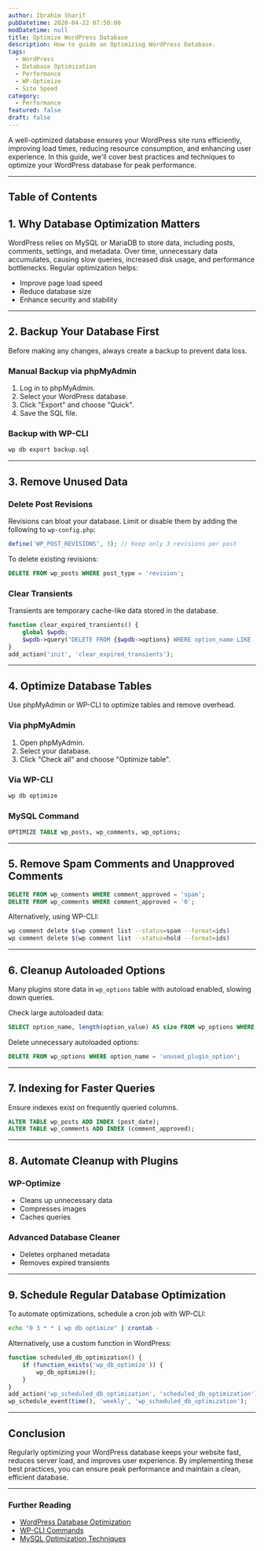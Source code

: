```yaml
---
author: Ibrahim Sharif
pubDatetime: 2020-04-22 07:50:00
modDatetime: null
title: Optimize WordPress Database
description: How to guide on Optimizing WordPress Database.
tags:
  - WordPress
  - Database Optimization
  - Performance
  - WP-Optimize
  - Site Speed
category:
  - Performance
featured: false
draft: false
---
```



A well-optimized database ensures your WordPress site runs efficiently, improving load times, reducing resource consumption, and enhancing user experience. In this guide, we'll cover best practices and techniques to optimize your WordPress database for peak performance.

---

## Table of Contents

## **1. Why Database Optimization Matters**

WordPress relies on MySQL or MariaDB to store data, including posts, comments, settings, and metadata. Over time, unnecessary data accumulates, causing slow queries, increased disk usage, and performance bottlenecks. Regular optimization helps:
- Improve page load speed
- Reduce database size
- Enhance security and stability

---

## **2. Backup Your Database First**

Before making any changes, always create a backup to prevent data loss.

### **Manual Backup via phpMyAdmin**
1. Log in to phpMyAdmin.
2. Select your WordPress database.
3. Click "Export" and choose "Quick".
4. Save the SQL file.

### **Backup with WP-CLI**
```sh
wp db export backup.sql
```

---

## **3. Remove Unused Data**

### **Delete Post Revisions**
Revisions can bloat your database. Limit or disable them by adding the following to `wp-config.php`:
```php
define('WP_POST_REVISIONS', 3); // Keep only 3 revisions per post
```
To delete existing revisions:
```sql
DELETE FROM wp_posts WHERE post_type = 'revision';
```

### **Clear Transients**
Transients are temporary cache-like data stored in the database.
```php
function clear_expired_transients() {
    global $wpdb;
    $wpdb->query("DELETE FROM {$wpdb->options} WHERE option_name LIKE '_transient_%'");
}
add_action('init', 'clear_expired_transients');
```

---

## **4. Optimize Database Tables**

Use phpMyAdmin or WP-CLI to optimize tables and remove overhead.

### **Via phpMyAdmin**
1. Open phpMyAdmin.
2. Select your database.
3. Click "Check all" and choose "Optimize table".

### **Via WP-CLI**
```sh
wp db optimize
```

### **MySQL Command**
```sql
OPTIMIZE TABLE wp_posts, wp_comments, wp_options;
```

---

## **5. Remove Spam Comments and Unapproved Comments**
```sql
DELETE FROM wp_comments WHERE comment_approved = 'spam';
DELETE FROM wp_comments WHERE comment_approved = '0';
```

Alternatively, using WP-CLI:
```sh
wp comment delete $(wp comment list --status=spam --format=ids)
wp comment delete $(wp comment list --status=hold --format=ids)
```

---

## **6. Cleanup Autoloaded Options**

Many plugins store data in `wp_options` table with autoload enabled, slowing down queries.

Check large autoloaded data:
```sql
SELECT option_name, length(option_value) AS size FROM wp_options WHERE autoload = 'yes' ORDER BY size DESC LIMIT 20;
```

Delete unnecessary autoloaded options:
```sql
DELETE FROM wp_options WHERE option_name = 'unused_plugin_option';
```

---

## **7. Indexing for Faster Queries**

Ensure indexes exist on frequently queried columns.
```sql
ALTER TABLE wp_posts ADD INDEX (post_date);
ALTER TABLE wp_comments ADD INDEX (comment_approved);
```

---

## **8. Automate Cleanup with Plugins**

### **WP-Optimize**
- Cleans up unnecessary data
- Compresses images
- Caches queries

### **Advanced Database Cleaner**
- Deletes orphaned metadata
- Removes expired transients

---

## **9. Schedule Regular Database Optimization**

To automate optimizations, schedule a cron job with WP-CLI:
```sh
echo "0 3 * * 1 wp db optimize" | crontab -
```

Alternatively, use a custom function in WordPress:
```php
function scheduled_db_optimization() {
    if (function_exists('wp_db_optimize')) {
        wp_db_optimize();
    }
}
add_action('wp_scheduled_db_optimization', 'scheduled_db_optimization');
wp_schedule_event(time(), 'weekly', 'wp_scheduled_db_optimization');
```

---

## **Conclusion**

Regularly optimizing your WordPress database keeps your website fast, reduces server load, and improves user experience. By implementing these best practices, you can ensure peak performance and maintain a clean, efficient database.

---

### **Further Reading**
- [WordPress Database Optimization](https://developer.wordpress.org/)
- [WP-CLI Commands](https://developer.wordpress.org/cli/commands/db/)
- [MySQL Optimization Techniques](https://dev.mysql.com/doc/refman/8.0/en/optimization.html)

